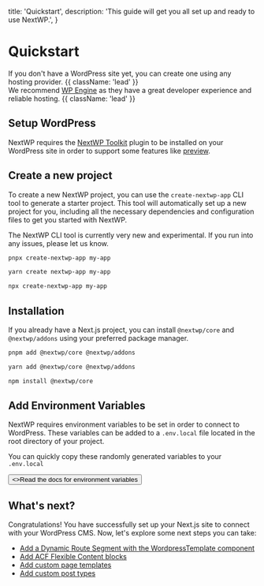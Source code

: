 
  title: 'Quickstart',
  description: 'This guide will get you all set up and ready to use NextWP.',
}

# Quickstart

If you don't have a WordPress site yet, you can create one using any hosting provider. {{ className: 'lead' }} <br/>
We recommend [WP Engine](https://wpengine.com/?utm_source=nextwp&utm_medium=docs&utm_campaign=nextwp-docs) as they have a great developer experience and reliable hosting. {{ className: 'lead' }}

## Setup WordPress

NextWP requires the [NextWP Toolkit](/packages/wordpress/nextwp-toolkit-plugin) plugin to be installed on your WordPress site in order to support some features like [preview](/packages/nextwp/core/route-handlers#next-word-press-preview).

## Create a new project

To create a new NextWP project, you can use the `create-nextwp-app` CLI tool to generate a starter project. This tool will automatically set up a new project for you, including all the necessary dependencies and configuration files to get you started with NextWP.

<Note>
  The NextWP CLI tool is currently very new and experimental. If you run into
  any issues, please let us know.
</Note>

<CodeGroup>

```bash {{ title: 'pnpm' }}
pnpx create-nextwp-app my-app
```

```bash {{ title: 'yarn' }}
yarn create nextwp-app my-app
```

```bash {{ title: 'npm' }}
npx create-nextwp-app my-app
```

</CodeGroup>

## Installation

If you already have a Next.js project, you can install `@nextwp/core` and `@nextwp/addons` using your preferred package manager.

<CodeGroup>

```bash {{ title: 'pnpm' }}
pnpm add @nextwp/core @nextwp/addons
```

```bash {{ title: 'yarn' }}
yarn add @nextwp/core @nextwp/addons
```

```bash {{ title: 'npm' }}
npm install @nextwp/core
```

</CodeGroup>

## Add Environment Variables

NextWP requires environment variables to be set in order to connect to WordPress.
These variables can be added to a `.env.local` file located in the root directory of your project.

You can quickly copy these randomly generated variables to your `.env.local`

<EnvCodeBlock />

<div className="not-prose">
  <Button href="/environment-variables" variant="text" arrow="right">
    <>Read the docs for environment variables</>
  </Button>
</div>

## What's next?

Congratulations! You have successfully set up your Next.js site to connect with your WordPress CMS. Now, let's explore some next steps you can take:

- [Add a Dynamic Route Segment with the WordpressTemplate component](/packages/nextwp/core/components#wordpress-template)
- [Add ACF Flexible Content blocks](/packages/nextwp/core/components#flexible-content)
- [Add custom page templates](#)
- [Add custom post types](#)
